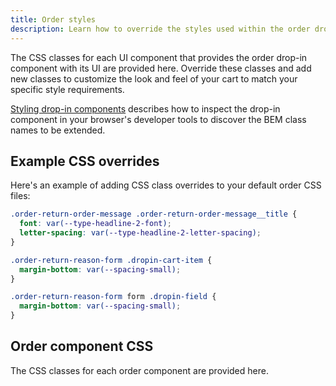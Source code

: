 ```yaml
---
title: Order styles
description: Learn how to override the styles used within the order drop-in component.
---
```





The CSS classes for each UI component that provides the order drop-in component with its UI are provided here. Override these classes and add new classes to customize the look and feel of your cart to match your specific style requirements.

[Styling drop-in components](https://experienceleague.adobe.com/developer/commerce/storefront/dropins/styling/) describes how to inspect the drop-in component in your browser's developer tools to discover the BEM class names to be extended.

## Example CSS overrides

Here's an example of adding CSS class overrides to your default order CSS files:

```css title="order.css"
.order-return-order-message .order-return-order-message__title {
  font: var(--type-headline-2-font);
  letter-spacing: var(--type-headline-2-letter-spacing);
}

.order-return-reason-form .dropin-cart-item {
  margin-bottom: var(--spacing-small);
}

.order-return-reason-form form .dropin-field {
  margin-bottom: var(--spacing-small);
}
```

## Order component CSS

The CSS classes for each order component are provided here.

<CodeImport code={customerDetailsContent} title="CustomerDetailsContent.css" lang="css" frame="none" />

<CodeImport code={emptyList} title="EmptyList.css" lang="css" frame="none" />

<CodeImport code={orderActions} title="OrderActions.css" lang="css" frame="none" />

<CodeImport code={orderCancel} title="OrderCancel.css" lang="css" frame="none" />

<CodeImport code={orderCostSummaryContent} title="OrderCostSummaryContent.css" lang="css" frame="none" />

<CodeImport code={orderLoaders} title="OrderLoaders.css" lang="css" frame="none" />

<CodeImport code={orderProductListContent} title="OrderProductListContent.css" lang="css" frame="none" />

<CodeImport code={orderSearchForm} title="OrderSearchForm.css" lang="css" frame="none" />

<CodeImport code={orderStatusContent} title="OrderStatusContent.css" lang="css" frame="none" />

<CodeImport code={returnOrderMessage} title="ReturnOrderMessage.css" lang="css" frame="none" />

<CodeImport code={returnOrderProductList} title="ReturnOrderProductList.css" lang="css" frame="none" />

<CodeImport code={returnReasonForm} title="ReturnReasonForm.css" lang="css" frame="none" />

<CodeImport code={returnsListContent} title="ReturnsListContent.css" lang="css" frame="none" />

<CodeImport code={shippingStatusCard} title="ShippingStatusCard.css" lang="css" frame="none" />
